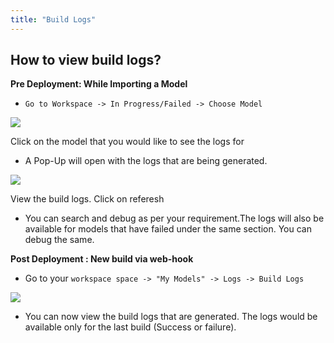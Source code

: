 ```yaml
---
title: "Build Logs"
---
```


## How to view build logs?

**Pre Deployment: While Importing a Model**

* `Go to Workspace -> In Progress/Failed -> Choose Model`

![](/images/build-log1.png)

Click on the model that you would like to see the logs for

* A Pop-Up will open with the logs that are being generated.

![](/images/build-log2.png)

View the build logs. Click on referesh

* You can search and debug as per your requirement.The logs will also be available for models that have failed under the same section. You can debug the same.

**Post Deployment : New build via web-hook**

* Go to your `workspace space -> "My Models" -> Logs -> Build Logs`

![](/images/build-log3.png)

* You can now view the build logs that are generated. The logs would be available only for the last build (Success or failure).